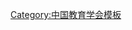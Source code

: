 {{Navbox
| name   = 中国教育学会第二届理事会
| title  = [[中国教育学会]]第二届理事会
| above  = 1983年5月－1987年7月
| bodyclass = hlist
| group1 = 会长
| list1  = [[张承先]]
| group2 = 副会长
| list2  = 
* [[张健|张　健]]（常务）
* [[刘佛年]]
* [[朱智贤]]
* [[王于畊]]
* [[李晨|李　晨]]
* [[叶恭绍]]
* [[王屏山]]
* [[吕型伟]]
* [[龙干|龙　干]]
* [[张文松]]（增补）
| group3 = 常务理事
| list3  = 
* [[杜平|杜　平]]
* [[陶端予]]
* [[苏灵扬]]
* [[吴畏|吴　畏]]
* [[王铁|王　铁]]
* [[李一本]]
* [[朴胜一]]
* [[叶立群]]
* [[韩作黎]]
* [[霍懋征]]
* [[段力佩]]
* [[杭苇|杭　苇]]
* [[左淑东]]
* [[黄彦平]]
* [[苏甫|苏　甫]]
* [[吴振成]]
* [[余明炎]]
* [[林传鼎]]
* [[努尔提也夫]]
* [[辛安亭]]
* [[陈学恂]]
* [[刘冀农]]
* [[方明 (教育家)|方　明]]
* [[陈元晖]]
* [[林桐绰]]
* [[任贵禄]]
* [[千家驹]]
* [[葛志成]]
* [[萧东升|肖东升]]
* [[陈少健]]
* [[汪应恒]]（增补）
* [[蔡公期]]（增补）
* [[王文友]]（增补）
| group4 = 秘书长
| list4  = [[张健|张　健]]（兼）{{to}}[[蔡公期]]{{to}}[[郭永福]]
| group5 = 副秘书长
| list5  = 
* [[宫钧民]] 
* [[肖琳|肖　琳]]
* [[王文友]]（增补）
* [[陶希镰]]（增补）
* [[郭永福]]（增补）
| group6 = 顾问
| list6  = 
* [[董纯才]]
* [[林迪生]]
* [[叶圣陶]]
* [[斯霞|斯　霞]]
}}<noinclude>
{{collapsible option}}
[[Category:中国教育学会模板]]
</noinclude>